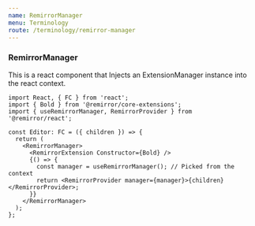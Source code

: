 ```yaml
---
name: RemirrorManager
menu: Terminology
route: /terminology/remirror-manager
---
```


### RemirrorManager

This is a react component that Injects an ExtensionManager instance into the react context.

```tsx
import React, { FC } from 'react';
import { Bold } from '@remirror/core-extensions';
import { useRemirrorManager, RemirrorProvider } from '@remirror/react';

const Editor: FC = ({ children }) => {
  return (
    <RemirrorManager>
      <RemirrorExtension Constructor={Bold} />
      {() => {
        const manager = useRemirrorManager(); // Picked from the context
        return <RemirrorProvider manager={manager}>{children}</RemirrorProvider>;
      }}
    </RemirrorManager>
  );
};
```
